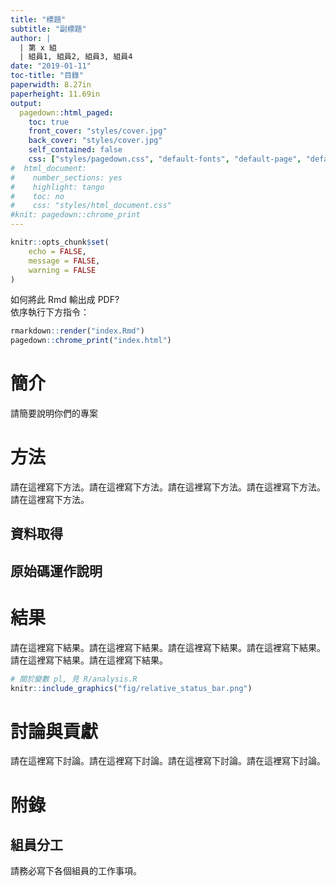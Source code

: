 ```yaml
---
title: "標題"
subtitle: "副標題"
author: | 
  | 第 x 組
  | 組員1, 組員2, 組員3, 組員4
date: "2019-01-11"
toc-title: "目錄"
paperwidth: 8.27in
paperheight: 11.69in
output:
  pagedown::html_paged:
    toc: true
    front_cover: "styles/cover.jpg"
    back_cover: "styles/cover.jpg"
    self_contained: false
    css: ["styles/pagedown.css", "default-fonts", "default-page", "default"]
#  html_document:
#    number_sections: yes
#    highlight: tango
#    toc: no
#    css: "styles/html_document.css"
#knit: pagedown::chrome_print
---
```


```r
knitr::opts_chunk$set(
	echo = FALSE,
	message = FALSE,
	warning = FALSE
)
```


如何將此 Rmd 輸出成 PDF?  
依序執行下方指令：

```r
rmarkdown::render("index.Rmd")
pagedown::chrome_print("index.html")
```


簡介
=====================

請簡要說明你們的專案


方法
=====================

請在這裡寫下方法。請在這裡寫下方法。請在這裡寫下方法。請在這裡寫下方法。請在這裡寫下方法。

## 資料取得

## 原始碼運作說明


結果
=====================

請在這裡寫下結果。請在這裡寫下結果。請在這裡寫下結果。請在這裡寫下結果。請在這裡寫下結果。請在這裡寫下結果。

```r
# 關於變數 pl, 見 R/analysis.R
knitr::include_graphics("fig/relative_status_bar.png")
```


討論與貢獻
=====================

請在這裡寫下討論。請在這裡寫下討論。請在這裡寫下討論。請在這裡寫下討論。



附錄
=====================

## 組員分工

請務必寫下各個組員的工作事項。


